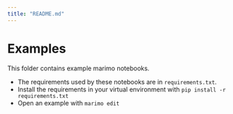 ```yaml
---
title: "README.md"
---
```


# Examples

This folder contains example marimo notebooks.

- The requirements used by these notebooks are in `requirements.txt`.
- Install the requirements in your virtual environment with `pip install -r requirements.txt`
- Open an example with `marimo edit`
